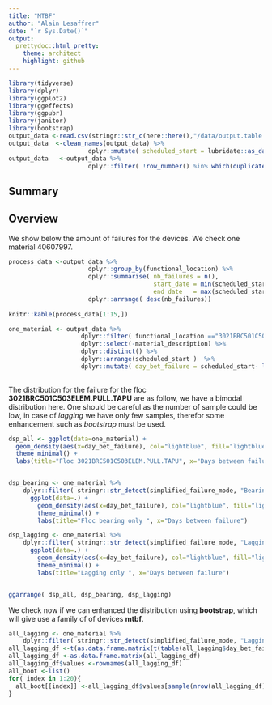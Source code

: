 ```yaml
---
title: "MTBF"
author: "Alain Lesaffrer"
date: "`r Sys.Date()`"
output:
  prettydoc::html_pretty:
    theme: architect
    highlight: github
---
```

```r
library(tidyverse)
library(dplyr)
library(ggplot2)
library(ggeffects)
library(ggpubr)
library(janitor)
library(bootstrap)
output_data <-read.csv(stringr::str_c(here::here(),"/data/output.table.csv"), sep=",", skipNul = TRUE,fileEncoding="latin1" )
output_data  <-clean_names(output_data) %>%
                      dplyr::mutate( scheduled_start = lubridate::as_date(scheduled_start, format="%d/%m/%Y"))
output_data   <-output_data %>%
                      dplyr::filter( !row_number() %in% which(duplicated(output_data)))

```


## Summary


## Overview

We show below the amount of failures for the devices. We check one material 40607997. 

```r
process_data <-output_data %>%
                      dplyr::group_by(functional_location) %>%
                      dplyr::summarise( nb_failures = n(),
                                        start_date = min(scheduled_start),
                                        end_date   = max(scheduled_start))  %>%
                      dplyr::arrange( desc(nb_failures)) 
  
knitr::kable(process_data[1:15,])

one_material <- output_data %>%
                    dplyr::filter( functional_location =="3021BRC501C503ELEM.PULL.TAPU") %>%
                    dplyr::select(-material_description) %>%
                    dplyr::distinct() %>%
                    dplyr::arrange(scheduled_start )  %>%
                    dplyr::mutate( day_bet_failure = scheduled_start- lag(scheduled_start)) 
                

```

The distribution for the failure for the  floc **3021BRC501C503ELEM.PULL.TAPU** are as follow, we have a bimodal distribution here. One should be careful as the number of sample could be low, in case of *lagging* we have only few samples, therefor some enhancement such as *bootstrap* must be used. 

```r
dsp_all <- ggplot(data=one_material) +
  geom_density(aes(x=day_bet_failure), col="lightblue", fill="lightblue") +
  theme_minimal() +
  labs(title="Floc 3021BRC501C503ELEM.PULL.TAPU", x="Days between failure")


dsp_bearing <- one_material %>%
    dplyr::filter( stringr::str_detect(simplified_failure_mode, "Bearing")) %>%
      ggplot(data=.) +
        geom_density(aes(x=day_bet_failure), col="lightblue", fill="lightblue") +
        theme_minimal() +
        labs(title="Floc bearing only ", x="Days between failure")

dsp_lagging <- one_material %>%
    dplyr::filter( stringr::str_detect(simplified_failure_mode, "Lagging")) %>%
      ggplot(data=.) +
        geom_density(aes(x=day_bet_failure), col="lightblue", fill="lightblue") +
        theme_minimal() +
        labs(title="Lagging only ", x="Days between failure")


ggarrange( dsp_all, dsp_bearing, dsp_lagging)
```

We check now if we can enhanced the distribution using **bootstrap**, which will give use a family of of devices **mtbf**.

```r
all_lagging <- one_material %>%
    dplyr::filter( stringr::str_detect(simplified_failure_mode, "Lagging"))
all_lagging_df <-t(as.data.frame.matrix(t(table(all_lagging$day_bet_failure))))
all_lagging_df <-as.data.frame.matrix(all_lagging_df)
all_lagging_df$values <-rownames(all_lagging_df)
all_boot <-list()
for( index in 1:20){
  all_boot[[index]] <-all_lagging_df$values[sample(nrow(all_lagging_df), 500, replace=TRUE)]
}



```



